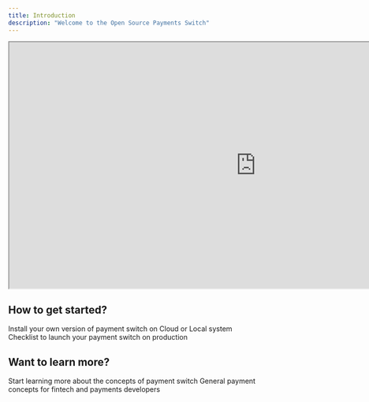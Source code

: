 ```yaml
---
title: Introduction
description: "Welcome to the Open Source Payments Switch"
---
```


<iframe src="https://hyperswitch.io/video/heromain.mp4" width="1000" height="500"> </iframe>

## How to get started?

<CardGroup cols={2}>
  <Card
    title="Installation"
    icon="code"
    href="https://mintlify.com/docs/quickstart"
    color =  "#006DF9"
  >
    Install your own version of payment switch on Cloud or Local system
  </Card>
  <Card
    title="Going to Production"
    icon="screwdriver-wrench"
    href="https://mintlify.com/docs/development"
    color =  "#006DF9"
  >
    Checklist to launch your payment switch on production
  </Card>
</CardGroup>


## Want to learn more?

<CardGroup cols={2}>
  <Card
    title="Tutorials"
    icon="book"
    href="https://mintlify.com/docs/quickstart"
    color =  "#006DF9"
  >
    Start learning more about the concepts of payment switch
  </Card>
  <Card
    title="Understanding payments"
    icon="book"
    href="https://mintlify.com/docs/development"
    color =  "#006DF9"
  >
    General payment concepts for fintech and payments developers
  </Card>
</CardGroup>